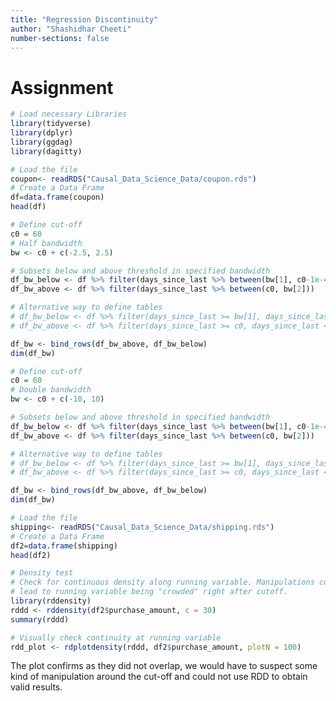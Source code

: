 ```yaml
---
title: "Regression Discontinuity"
author: "Shashidhar Cheeti"
number-sections: false
---
```


# Assignment

```r
# Load necessary Libraries
library(tidyverse)
library(dplyr)
library(ggdag)
library(dagitty)
```

```r
# Load the file
coupon<- readRDS("Causal_Data_Science_Data/coupon.rds")
# Create a Data Frame
df=data.frame(coupon)
head(df)
```

```r
# Define cut-off
c0 = 60
# Half bandwidth
bw <- c0 + c(-2.5, 2.5)

# Subsets below and above threshold in specified bandwidth
df_bw_below <- df %>% filter(days_since_last %>% between(bw[1], c0-1e-4))
df_bw_above <- df %>% filter(days_since_last %>% between(c0, bw[2]))

# Alternative way to define tables
# df_bw_below <- df %>% filter(days_since_last >= bw[1], days_since_last  < c0)
# df_bw_above <- df %>% filter(days_since_last >= c0, days_since_last <= bw[2])

df_bw <- bind_rows(df_bw_above, df_bw_below)
dim(df_bw)
```

```r
# Define cut-off
c0 = 60
# Double bandwidth
bw <- c0 + c(-10, 10)

# Subsets below and above threshold in specified bandwidth
df_bw_below <- df %>% filter(days_since_last %>% between(bw[1], c0-1e-4))
df_bw_above <- df %>% filter(days_since_last %>% between(c0, bw[2]))

# Alternative way to define tables
# df_bw_below <- df %>% filter(days_since_last >= bw[1], days_since_last  < c0)
# df_bw_above <- df %>% filter(days_since_last >= c0, days_since_last <= bw[2])

df_bw <- bind_rows(df_bw_above, df_bw_below)
dim(df_bw)
```

```r
# Load the file
shipping<- readRDS("Causal_Data_Science_Data/shipping.rds")
# Create a Data Frame
df2=data.frame(shipping)
head(df2)
```

```r
# Density test
# Check for continuous density along running variable. Manipulations could 
# lead to running variable being "crowded" right after cutoff.
library(rddensity)
rddd <- rddensity(df2$purchase_amount, c = 30)
summary(rddd)
```

```r
# Visually check continuity at running variable
rdd_plot <- rdplotdensity(rddd, df2$purchase_amount, plotN = 100)
```

The plot confirms as they did not overlap, we would have to suspect some kind of manipulation around the cut-off and could not use RDD to obtain valid results.

